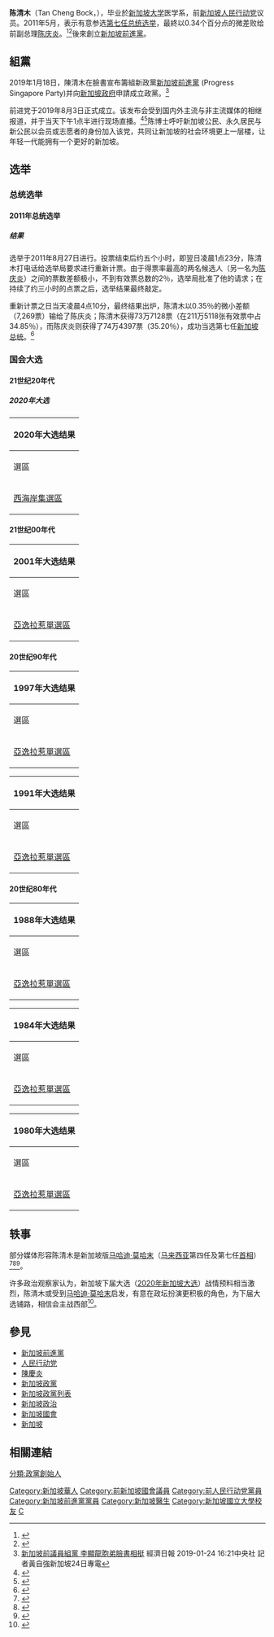 {{Request translation|en}}
{{Infobox officeholder|birth_date={{birth date and age|1940|4|26|df=y}}|native_name=Tan Cheng Bock|name=陈清木|nationality={{SIN}}|birthplace=[[File:Flag_of_the_British_Straits_Settlements_(1904–1925).svg|25px]] [[海峽殖民地|海峽殖民地]][[新加坡殖民地|新加坡]]|party={{PSP}}|office=新加坡前進黨秘书长|termstart=2019年3月28日|image=File:Dr-Tan-Cheng-Bock-at-home-on-Nomination-Day-1.png|otherparty={{PTR}}（－2011年）<br>
{{無黨籍}}（2011年－2019年）|occupation=[[全科医生|全科医生]]|honorific-prefix=Dr.|spouse=李春莲|religion=天主教|website={{url|www.tanchengbock.org}}|signature=Tan Cheng Bock signature.svg|alma_mater=[[新加坡大学|新加坡大学]]}}

'''陈清木'''（Tan Cheng Bock，{{bd|1940年|4月26日|||CatIdx=T陳}}），毕业於[[新加坡大学|新加坡大学]]医学系，前[[新加坡|新加坡]][[人民行动党|人民行动党]]议员。2011年5月，表示有意参选[[2011年新加坡總統大選|第七任总统选举]]，最終以0.34个百分点的微差败给前副总理[[陈庆炎|陈庆炎]]。<ref>{{Cite web |url=http://news.sinchew.com.my/node/217699 |title=新加坡‧陳清木：雖敗仍感覺贏了‧“我會回來” |access-date=2013-07-28 |archive-url=https://web.archive.org/web/20150328232243/http://news.sinchew.com.my/node/217699 |archive-date=2015-03-28 |dead-url=yes }}</ref><ref>{{Cite web |url=http://dailynews.sina.com/bg/news/int/kwongwah/20110827/10072719833.html |title=新加坡總統選舉　陳清木微差票數領先 |accessdate=2013-07-28 |archive-date=2015-03-28 |archive-url=https://web.archive.org/web/20150328185814/http://dailynews.sina.com/bg/news/int/kwongwah/20110827/10072719833.html |dead-url=no }}</ref>後來創立[[新加坡前進黨|新加坡前進黨]]。

==組黨==
2019年1月18日，陳清木在臉書宣布籌組新政黨[[新加坡前進黨|新加坡前進黨]] (Progress Singapore Party)并向[[新加坡政府|新加坡政府]]申請成立政黨。<ref>[https://money.udn.com/money/story/5599/3612521 新加坡前議員組黨 李顯龍胞弟臉書相挺] {{Wayback|url=https://money.udn.com/money/story/5599/3612521 |date=20190127152842 }}經濟日報 2019-01-24 16:21中央社 記者黃自強新加坡24日專電</ref>

前进党于2019年8月3日正式成立。该发布会受到国内外主流与非主流媒体的相继报道，并于当天下午1点半进行现场直播。<ref>{{cite web |author1=Jeanette Tan, Sulaiman Daud |title=Tan Cheng Bock cries twice speaking about succession & party recruitment at PSP launch event |url=https://mothership.sg/2019/08/tan-cheng-bock-cry-psp/ |website=Mothership |accessdate=2020-07-03 |archive-date=2019-08-03 |archive-url=https://web.archive.org/web/20190803164650/https://mothership.sg/2019/08/tan-cheng-bock-cry-psp/ |dead-url=no }}</ref><ref>{{cite web |author1=Tham Yuen-C |title=PSP can help people take up issues only if voted into Parliament, says Tan Cheng Bock at party launch |url=https://www.straitstimes.com/politics/psp-can-only-help-people-take-up-issues-if-voted-into-parliament-says-tan-cheng-bock-at |website=The Straits Times |publisher=新加坡海峡时报 |accessdate=2020-07-03 |archive-date=2019-08-04 |archive-url=https://web.archive.org/web/20190804034926/https://www.straitstimes.com/politics/psp-can-only-help-people-take-up-issues-if-voted-into-parliament-says-tan-cheng-bock-at |dead-url=no }}</ref>陈博士呼吁新加坡公民、永久居民与新公民以会员或志愿者的身份加入该党，共同让新加坡的社会环境更上一层楼，让年轻一代能拥有一个更好的新加坡。

==选举==
===总统选举===
====2011年总统选举====
{{See also|2011年新加坡總統選舉}}
=====结果=====

选举于2011年8月27日进行。投票结束后约五个小时，即翌日凌晨1点23分，陈清木打电话给选举局要求进行重新计票。由于得票率最高的两名候选人（另一名为[[陈庆炎|陈庆炎]]）之间的票数差额极小，不到有效票总数的2％，选举局批准了他的请求；在持续了约三小时的点票之后，选举结果最终敲定。

重新计票之日当天凌晨4点10分，最终结果出炉，陈清木以0.35％的微小差额（7,269票）输给了陈庆炎；陈清木获得73万7128票（在211万5118张有效票中占34.85％），而陈庆炎则获得了74万4397票（35.20％），成功当选第七任[[新加坡总统|新加坡总统]]。<ref>{{cite web |title=Dr Tony Tan is Singapore's seventh president |url=https://www.asiaone.com/News/AsiaOne%2BNews/Singapore/Story/A1Story20110828-296577.html |website=Asiaone |accessdate=2020-07-04 |archive-date=2017-10-29 |archive-url=https://web.archive.org/web/20171029080950/http://www.asiaone.com/News/AsiaOne%2BNews/Singapore/Story/A1Story20110828-296577.html |dead-url=no }}</ref>

===国会大选===
====21世纪20年代====
=====2020年大选=====
{{See also|2020年新加坡大選}}
{| class="wikitable sortable" style="font-size:90%"
! colspan="9" |2020年大选结果
|-
!選區
!席位
! data-sort-type="number" |選舉人數
!政黨
!候選人
! data-sort-type="number" |得票數
! data-sort-type="number" style="width: 8em;" |得票率 %
!±
!当选
|-
| rowspan="2" |[[西海岸集選區|西海岸集選區]]
| rowspan="2" |5
| rowspan="2" |146,251
|{{PTR}}
|易華仁、李智陞、胡美霞、洪維能、王心妍
|'''71,545'''
|{{composition bar|51.69|100|#008FDB}}
| -26.88
|[[File:Check_mark.svg|20px]]
|-
|{{PSP}}
|'''陳清木'''、梁文輝、潘群勤、邱寶忠、納達拉傑
|66,811
|{{composition bar|48.31|100|#ff8800}}
| +48.31
|
|}

====21世纪00年代====
{| class="wikitable sortable" style="font-size:90%"
! colspan="9" |2001年大选结果
|-
!選區
!席位
! data-sort-type="number" |選舉人數
!政黨
!候選人
! data-sort-type="number" |得票數
! data-sort-type="number" style="width: 8em;" |得票率 %
!±
!当选
|-
| rowspan="2" |[[亞逸拉惹單選區|亞逸拉惹單選區]]
| rowspan="2" |1
| rowspan="2" |17,420
|{{PTR}}
|陈清木
|'''15,024'''
|{{composition bar|88.00|100|#008FDB}}
|<nowiki>+14.8</nowiki>
|[[File:Check_mark.svg|20px]]
|-
|[[File:DPP_logo_variation.png|20px]]民主进步党
|陈力学<small>'''（没收選舉保證金）'''</small>
|2,057
|{{composition bar|12.00|100|#ff8800}}
|<nowiki>+12.0</nowiki>
|
|}

====20世纪90年代====
{| class="wikitable sortable" style="font-size:90%"
! colspan="9" |1997年大选结果
|-
!選區
!席位
! data-sort-type="number" |選舉人數
!政黨
!候選人
! data-sort-type="number" |得票數
! data-sort-type="number" style="width: 8em;" |得票率 %
!±
!当选
|-
| rowspan="2" |[[亞逸拉惹單選區|亞逸拉惹單選區]]
| rowspan="2" |1
| rowspan="2" |21,085
|{{PTR}}
|陈清木
|'''15,081'''
|{{composition bar|73.20|100|#008FDB}}
| -2.0
|[[File:Check_mark.svg|20px]]
|-
|{{SPP}}
|沈克棟
|5,531
|{{composition bar|26.80|100|#FF0000}}
| +26.8
|
|}
{| class="wikitable sortable" style="font-size:90%"
! colspan="9" |1991年大选结果
|-
!選區
!席位
! data-sort-type="number" |選舉人數
!政黨
!候選人
! data-sort-type="number" |得票數
! data-sort-type="number" style="width: 8em;" |得票率 %
!±
!当选
|-
| rowspan="2" |[[亞逸拉惹單選區|亞逸拉惹單選區]]
| rowspan="2" |1
| rowspan="2" |20,782
|{{PTR}}
|陈清木
|'''15,038'''
|{{composition bar|75.20|100|#008FDB}}
| -5.6
|[[File:Check_mark.svg|20px]]
|-
|[[File:PKMS-Logoorgl.png|20px]]新加坡马来民族机构
（PKMS）
|穆罕默德·阿齐兹·易卜拉辛
|4,971
|{{composition bar|24.80|100|#01CC00}}
| +24.8
|
|}

====20世纪80年代====
{| class="wikitable sortable" style="font-size:90%"
! colspan="9" |1988年大选结果
|-
!選區
!席位
! data-sort-type="number" |選舉人數
!政黨
!候選人
! data-sort-type="number" |得票數
! data-sort-type="number" style="width: 8em;" |得票率 %
!±
!当选
|-
| rowspan="2" |[[亞逸拉惹單選區|亞逸拉惹單選區]]
| rowspan="2" |1
| rowspan="2" |21,742
|{{PTR}}
|陈清木
|'''14,824'''
|{{composition bar|69.60|100|#008FDB}}
| -5.6
|[[File:Check_mark.svg|20px]]
|-
|{{WPS}}
|Tan Song Gek
|6,489
|{{composition bar|30.40|100|#FF0000}}
| +30.4
|
|}
{| class="wikitable sortable" style="font-size:90%"
! colspan="9" |1984年大选结果
|-
!選區
!席位
! data-sort-type="number" |選舉人數
!政黨
!候選人
! data-sort-type="number" |得票數
! data-sort-type="number" style="width: 8em;" |得票率 %
!±
!当选
|-
| rowspan="2" |[[亞逸拉惹單選區|亞逸拉惹單選區]]
| rowspan="2" |1
| rowspan="2" |19,320
|{{PTR}}
|陈清木
|'''14,050'''
|{{composition bar|75.40|100|#008FDB}}
| -8.0
|[[File:Check_mark.svg|20px]]
|-
|新加坡正义党
|Suib bin Abdul Rahman
|4,575
|{{composition bar|24.60|100|#CDCC00}}
| +8.0
|
|}
{| class="wikitable sortable" style="font-size:90%"
! colspan="9" |1980年大选结果
|-
!選區
!席位
! data-sort-type="number" |選舉人數
!政黨
!候選人
! data-sort-type="number" |得票數
! data-sort-type="number" style="width: 8em;" |得票率 %
!±
!当选
|-
| rowspan="2" |[[亞逸拉惹單選區|亞逸拉惹單選區]]
| rowspan="2" |1
| rowspan="2" |15,072
|{{PTR}}
|陈清木
|'''12,400'''
|{{composition bar|83.40|100|#008FDB}}
| -
|[[File:Check_mark.svg|20px]]
|-
|新加坡正义党
|Suib bin Abdul Rahman
|2,470
|{{composition bar|16.60|100|#CDCC00}}
| -
|
|}

==轶事==
部分媒体形容陈清木是新加坡版[[马哈迪·莫哈末|马哈迪·莫哈末]]（[[马来西亚|马来西亚]]第四任及第七任[[马来西亚首相|首相]]）<ref>{{Cite web|title=陈清木要当“新加坡马哈迪”？|url=http://www.redants.sg/perspective/story20180730-1746|accessdate=2021-01-30|work=www.redants.sg|language=en|archive-date=2021-02-14|archive-url=https://web.archive.org/web/20210214225419/https://www.redants.sg/perspective/story20180730-1746|dead-url=no}}</ref><ref>{{Cite web|title=陈清木会是“狮城敦马”？|url=https://xinguozhi.wordpress.com/2019/01/21/%e9%99%88%e6%b8%85%e6%9c%a8%e4%bc%9a%e6%98%af%e7%8b%ae%e5%9f%8e%e6%95%a6%e9%a9%ac%ef%bc%9f/|accessdate=2021-01-30|date=2019-01-21|last=xinguozhi|work=新国志|language=zh-CN|archive-date=2021-02-03|archive-url=https://web.archive.org/web/20210203223843/https://xinguozhi.wordpress.com/2019/01/21/%E9%99%88%E6%B8%85%E6%9C%A8%E4%BC%9A%E6%98%AF%E7%8B%AE%E5%9F%8E%E6%95%A6%E9%A9%AC%EF%BC%9F/|dead-url=no}}</ref><ref>{{Cite web|title=7反对党拟结盟，陈清木要当“新加坡马哈迪”？|url=https://tashimedia.com.my/singapore/2018/07/31/singaporean-politician-tan-cheng-bock/|accessdate=2021-01-30|date=2018-07-31|work=Tashi Media|language=en-US|archive-date=2021-04-18|archive-url=https://web.archive.org/web/20210418130214/https://tashimedia.com.my/singapore/2018/07/31/singaporean-politician-tan-cheng-bock/|dead-url=no}}</ref>。

许多政治观察家认为，新加坡下届大选（[[2020年新加坡大選|2020年新加坡大选]]）战情预料相当激烈，陈清木或受到[[马哈迪·莫哈末|马哈迪·莫哈末]]启发，有意在政坛扮演更积极的角色，为下届大选铺路，相信会主战西部<ref>{{Cite web|title=新国前总统候选人： 敦马启发了我 中國報|url=https://www.chinapress.com.my/20190101/%e6%96%b0%e5%9b%bd%e5%89%8d%e6%80%bb%e7%bb%9f%e5%80%99%e9%80%89%e4%ba%ba%ef%bc%9a-%e6%95%a6%e9%a9%ac%e5%90%af%e5%8f%91%e4%ba%86%e6%88%91/|accessdate=2021-01-30|work=中國報 China Press|language=en-US|archive-date=2021-02-08|archive-url=https://web.archive.org/web/20210208192658/https://www.chinapress.com.my/20190101/%e6%96%b0%e5%9b%bd%e5%89%8d%e6%80%bb%e7%bb%9f%e5%80%99%e9%80%89%e4%ba%ba%ef%bc%9a-%e6%95%a6%e9%a9%ac%e5%90%af%e5%8f%91%e4%ba%86%e6%88%91/|dead-url=no}}</ref>。

==參見==
*[[新加坡前進黨|新加坡前進黨]]
*[[人民行动党|人民行动党]]
*[[陳慶炎|陳慶炎]]
*[[新加坡政黨|新加坡政黨]]
*[[新加坡政黨列表|新加坡政黨列表]]
*[[新加坡政治|新加坡政治]]
*[[新加坡國會|新加坡國會]]
*[[新加坡|新加坡]]

==相關連結== 
 
{{DEFAULTSORT:Tan, Cheng Bock}}
[[Category:新加坡華人|Category:新加坡華人]]
[[Category:前新加坡國會議員|Category:前新加坡國會議員]]
[[Category:前人民行动党黨員|Category:前人民行动党黨員]]
[[Category:新加坡前進黨黨員|Category:新加坡前進黨黨員]]
[[Category:新加坡醫生|Category:新加坡醫生]]
[[Category:新加坡國立大學校友|Category:新加坡國立大學校友]]
[[Category:陈姓|C]]
[[分類:政黨創始人|分類:政黨創始人]]
<references />